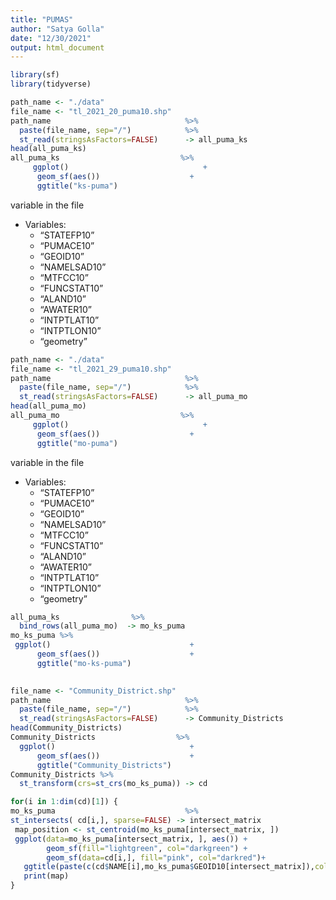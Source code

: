 ```yaml
---
title: "PUMAS"
author: "Satya Golla"
date: "12/30/2021"
output: html_document
---
```



```r
library(sf)
library(tidyverse)
```


```r
path_name <- "./data"
file_name <- "tl_2021_20_puma10.shp"
path_name                              %>%
  paste(file_name, sep="/")            %>%
  st_read(stringsAsFactors=FALSE)      -> all_puma_ks
head(all_puma_ks)
all_puma_ks                           %>%
     ggplot()                              +
      geom_sf(aes())                    +
      ggtitle("ks-puma")
```

variable in the file 

+ Variables:
  +   "STATEFP10"
  +   "PUMACE10"
  +   "GEOID10"
  +   "NAMELSAD10"
  +   "MTFCC10" 
  +   "FUNCSTAT10" 
  +   "ALAND10"
  +   "AWATER10"
  +   "INTPTLAT10"
  +   "INTPTLON10"
  +   "geometry"


```r
path_name <- "./data"
file_name <- "tl_2021_29_puma10.shp"
path_name                              %>%
  paste(file_name, sep="/")            %>%
  st_read(stringsAsFactors=FALSE)      -> all_puma_mo
head(all_puma_mo)
all_puma_mo                           %>%
     ggplot()                              +
      geom_sf(aes())                    +
      ggtitle("mo-puma")
```


variable in the file 

+ Variables:
  +   "STATEFP10"
  +   "PUMACE10"
  +   "GEOID10"
  +   "NAMELSAD10"
  +   "MTFCC10" 
  +   "FUNCSTAT10" 
  +   "ALAND10"
  +   "AWATER10"
  +   "INTPTLAT10"
  +   "INTPTLON10"
  +   "geometry"

```r
all_puma_ks                %>%
  bind_rows(all_puma_mo)  -> mo_ks_puma 
mo_ks_puma %>%
 ggplot()                               +
      geom_sf(aes())                    +
      ggtitle("mo-ks-puma")  
  
```



```r
file_name <- "Community_District.shp"
path_name                              %>%
  paste(file_name, sep="/")            %>%
  st_read(stringsAsFactors=FALSE)      -> Community_Districts
head(Community_Districts)
Community_Districts                  %>%
  ggplot()                              +
      geom_sf(aes())                    +
      ggtitle("Community_Districts")
Community_Districts %>%
  st_transform(crs=st_crs(mo_ks_puma)) -> cd
```




```r
for(i in 1:dim(cd)[1]) {
mo_ks_puma                             %>%
st_intersects( cd[i,], sparse=FALSE) -> intersect_matrix
 map_position <- st_centroid(mo_ks_puma[intersect_matrix, ])
 ggplot(data=mo_ks_puma[intersect_matrix, ], aes()) +
        geom_sf(fill="lightgreen", col="darkgreen") +
        geom_sf(data=cd[i,], fill="pink", col="darkred")+
   ggtitle(paste(c(cd$NAME[i],mo_ks_puma$GEOID10[intersect_matrix]),collapse = ", ")) -> map
   print(map)
}
```

